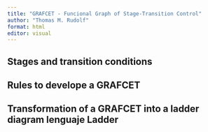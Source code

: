 ```yaml
---
title: "GRAFCET - Funcional Graph of Stage-Transition Control"
author: "Thomas M. Rudolf"
format: html
editor: visual
---
```


## Stages and transition conditions

## Rules to develope a GRAFCET

## Transformation of a GRAFCET into a ladder diagram lenguaje Ladder